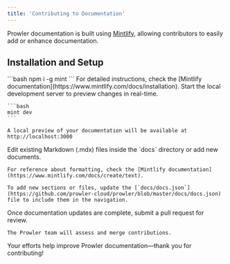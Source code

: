 ```yaml
---
title: 'Contributing to Documentation'
---
```


Prowler documentation is built using [Mintlify](https://www.mintlify.com/docs), allowing contributors to easily add or enhance documentation.

## Installation and Setup

<Steps>
  <Step title="Install Mintlify CLI">
    ```bash
    npm i -g mint
    ```
    For detailed instructions, check the [Mintlify documentation](https://www.mintlify.com/docs/installation).
  </Step>

  <Step title="Preview Documentation Locally">
    Start the local development server to preview changes in real-time.

    ```bash
    mint dev
    ```

    A local preview of your documentation will be available at http://localhost:3000
  </Step>

  <Step title="Make Documentation Changes">
    Edit existing Markdown (.mdx) files inside the `docs` directory or add new documents.

    For reference about formatting, check the [Mintlify documentation](https://www.mintlify.com/docs/create/text).

    To add new sections or files, update the [`docs/docs.json`](https://github.com/prowler-cloud/prowler/blob/master/docs/docs.json) file to include them in the navigation.
  </Step>

  <Step title="Submit Changes">
    Once documentation updates are complete, submit a pull request for review.

    The Prowler team will assess and merge contributions.
  </Step>
</Steps>

Your efforts help improve Prowler documentation—thank you for contributing!
